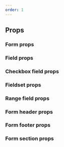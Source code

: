 ```yaml
---
order: 1
---
```



## Props

### Form props

<PropsTable heading="" props={FormProps} />

### Field props

<PropsTable heading="" props={FieldProps} />

### Checkbox field props

<PropsTable heading="" props={CheckboxFieldProps} />

### Fieldset props

<PropsTable heading="" props={FieldsetProps} />

### Range field props

<PropsTable heading="" props={CheckboxFieldProps} />

### Form header props

<PropsTable heading="" props={FormHeaderProps} />

### Form footer props

<PropsTable heading="" props={FormFooterProps} />

### Form section props

<PropsTable heading="" props={FormSectionProps} />
